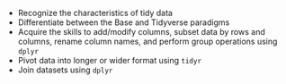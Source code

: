 - Recognize the characteristics of tidy data
- Differentiate between the Base and Tidyverse paradigms
- Acquire the skills to add/modify columns, subset data by rows and columns, rename column names, and perform group operations using  `dplyr`
- Pivot data into longer or wider format using `tidyr`
- Join datasets using `dplyr`

